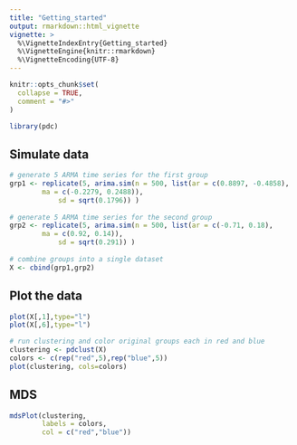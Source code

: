 ```yaml
---
title: "Getting_started"
output: rmarkdown::html_vignette
vignette: >
  %\VignetteIndexEntry{Getting_started}
  %\VignetteEngine{knitr::rmarkdown}
  %\VignetteEncoding{UTF-8}
---
```


```r
knitr::opts_chunk$set(
  collapse = TRUE,
  comment = "#>"
)
```

```r
library(pdc)
```

## Simulate data

```r
# generate 5 ARMA time series for the first group
grp1 <- replicate(5, arima.sim(n = 500, list(ar = c(0.8897, -0.4858), 
		ma = c(-0.2279, 0.2488)),
          	sd = sqrt(0.1796)) )
          
# generate 5 ARMA time series for the second group
grp2 <- replicate(5, arima.sim(n = 500, list(ar = c(-0.71, 0.18), 
		ma = c(0.92, 0.14)),
          	sd = sqrt(0.291)) )
      
# combine groups into a single dataset
X <- cbind(grp1,grp2)

```

## Plot the data

```r
plot(X[,1],type="l")
plot(X[,6],type="l")
```



```r
# run clustering and color original groups each in red and blue
clustering <- pdclust(X)
colors <- c(rep("red",5),rep("blue",5))
plot(clustering, cols=colors)
```

## MDS

```r
mdsPlot(clustering,
        labels = colors,
        col = c("red","blue"))
```

